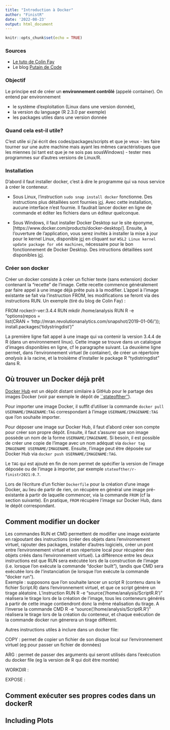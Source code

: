 ```yaml
---
title: "Introduction à Docker"
author: "FinistR"
date: '2022-08-23'
output: html_document
---
```


```r
knitr::opts_chunk$set(echo = TRUE)
```

### Sources

-  [Le tuto de Colin Fay](https://colinfay.me/docker-r-reproducibility/)
- Le blog [Putain de Code](https://putaindecode.io/articles/introduction-a-docker/)

### Objectif

Le principe est de créer un **environnement contrôlé** (appelé container). On entend par environnement 

- le système d'exploitation (Linux dans une version donnée), 
- la version du language (R 2.3.0 par exemple)
- les packages utiles dans une version donnée

### Quand cela est-il utile? 

C'est utile si j'ai écrit des codes/packages/scripts et que je veux 
- les faire tourner sur une autre machine mais ayant les mêmes caractéristiques que les miennes (si tant est que je ne sois pas sousWindows)
- tester mes programmes sur d'autres versions de Linux/R. 


### Installation


D'abord il faut installer docker, c'est à dire le programme qui va nous service à créer le conteneur. 

 - Sous Linux, l'instruction `sudo snap install docker`  fonctionne. 
 Des instructions plus détaillées sont fournies [ici](https://www.simplilearn.com/tutorials/docker-tutorial/how-to-install-docker-on-ubuntu).
 Avec cette installation, aucune interface n'est fournie. Il faudrait lancer docker en ligne de commande et éditer les fichiers dans un éditeur quelconque. 

 - Sous Windows, il faut installer Docker Desktop sur le site éponyme, [https://www.docker.com/products/docker-desktop/].
 Ensuite, à l'ouverture de l'application, vous serez invités à installer la mise à jour pour le kernel Linux, disponible [ici](https://aka.ms/wsl2kernel) en cliquant sur `WSL2 Linux kernel update package for x64 machines`, nécessaire pour le bon fonctionnement de Docker Desktop.
 Des intructions détaillées sont disponibles [ici](https://docs.docker.com/desktop/install/windows-install/).

### Créer son docker

Créer un docker consiste à créer un fichier texte (sans extension) docker contenant la "recette" de l'image. Cette recette commence généralement par faire appel à une image déjà prête puis à la modifier. L'appel à l'image existante se fait via l'instruction FROM, les modifications se feront via des instructions RUN. Un exemple (tiré du blog de Colin Fay) :

FROM rocker/r-ver:3.4.4
RUN mkdir /home/analysis
RUN R -e "options(repos = \
  list(CRAN = 'http://mran.revolutionanalytics.com/snapshot/2019-01-06/')); \
  install.packages('tidystringdist')"
  
La première ligne fait appel à une image qui va contenir la version 3.4.4 de R (dans un environnement linux). Cette image se trouve dans un catalogue d'images disponibles en ligne, cf le paragraphe suivant. La deuxième ligne permet, dans l'environnement virtuel (le container), de créer un répertoire *analysis* à la racine, et la troisième d'installer le package R "tydistringdist" dans R.    

## Où trouver un Docker déjà prêt

[Docker Hub](https://hub.docker.com/) est un dépôt distant similaire à GitHub pour le partage des images Docker (voir par exemple le dépôt de [``stateofther''](https://hub.docker.com/u/stateofther)).

Pour importer une image Docker, il suffit d'utiliser la commande `docker pull USERNAME/IMAGENAME:TAG` correspondant à l'image `USERNAME/IMAGENAME:TAG` que l'on souhaite importer.

Pour déposer une image sur Docker Hub, il faut d'abord créer son compte pour créer son propre dépôt.
Ensuite, il faut s'assurer que son image possède un nom de la forme `USERNAME/IMAGENAME`.
Si besoin, il est possible de créer une copie de l'image avec un nom adéquat via `docker tag IMAGENAME USERNAME/IMAGENAME`.
Ensuite, l'image peut être déposée sur Docker Hub via `docker push USERNAME/IMAGENAME:TAG`.

Le `TAG` qui est ajouté en fin de nom permet de spécifier la version de l'image déposée ou de l'image à importer, par exemple `stateofther/r-finistr2021:0.7`.

Lors de l'écriture d'un fichier `Dockerfile` pour la création d'une image Docker, au lieu de partir de rien, on récupère en général une image pré-existante à partir de laquelle commencer, via la commande  `FROM` (cf la section suivante).
En pratique, `FROM` récupère l'image sur Docker Hub, dans le dépôt correspondant.

## Comment modifier un docker

Les commandes RUN et CMD permettent de modifier une image existante en rajpoutant des instructions (créer des objets dans l'environnement virtuel, rajouter des packages, installer d'autres logiciels, créer un pont entre l'environnement virtuel et son répertoire local pour récupérer des objets créés dans l'environnement virtuel). La différence entre les deux instructions est que RUN sera exécutée lors de la construction de l'image (i.e. lorsque l'on exécute la commande "docker built"), tandis que CMD sera exécutée lors de l'instanciation (ie lorsque l'on exécute la commande "docker run").  
Exemple : supposons que l'on souhaite lancer un script R (contenu dans le fichier Script.R) dans l'environnement virtuel, et que ce script génère un tirage aléatoire. L'instruction 
RUN R -e "source('/home/analysis/ScriptR.R')"
réalisera le tirage lors de la création de l'image, tous les conteneurs générés à partir de cette image contiendront donc la même réalisation du tirage. A l'inverse la commande
CMD R -e "source('/home/analysis/ScriptR.R')" réalisera le tirage lors de la création du conteneur, et chaque exécution de la commande docker run génerera un tirage différent.  

Autres instructions utiles à inclure dans un docker file:

COPY : permet de copier un fichier de son disque local sur l'environnement virtuel (eg pour passer un fichier de données)

ARG : permet de passer des arguments qui seront utilisés dans l'exécution du docker file (eg la version de R qui doit être montée)

WORKDIR :

EXPOSE : 

## Comment exécuter ses propres codes dans un dockerR 

## 







## Including Plots

  